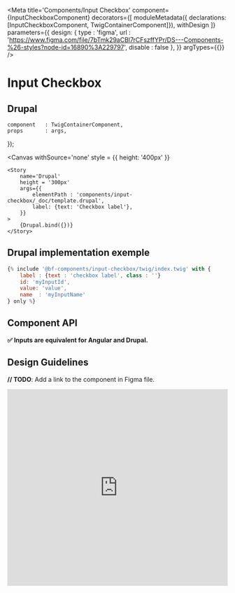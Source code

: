 
<Meta
    title='Components/Input Checkbox'
    component={InputCheckboxComponent}
    decorators={[
        moduleMetadata({ declarations: [InputCheckboxComponent, TwigContainerComponent]}),
        withDesign
    ]}
    parameters={{
        design: {
            type    : 'figma',
            url     : 'https://www.figma.com/file/7bTmk29aCBl7rCFszffYPr/DS---Components-%26-styles?node-id=16890%3A229797',
            disable : false
        },
    }}
    argTypes={{}}
/>

# Input Checkbox

## Drupal

    component   : TwigContainerComponent,
    props       : args,
});

<Canvas
    withSource='none'
    style = {{ height: '400px' }}
>
    <Story
        name='Drupal'
        height = '300px'
        args={{
            elementPath : 'components/input-checkbox/_doc/template.drupal',
            label: {text: 'Checkbox label'},
        }}
    >
        {Drupal.bind({})}
    </Story>
</Canvas>


## Drupal implementation exemple

```jsx
{% include '@bf-components/input-checkbox/twig/index.twig' with {
    label : {text : 'checkbox label', class : ''}
    id: 'myInputId',
    value: 'value',
    name  : 'myInputName'
} only %}
```

## Component API

**✅ Inputs are equivalent for Angular and Drupal.**

<Props of={InputCheckboxComponent} />


## Design Guidelines

**// TODO**: Add a link to the component in Figma file.

<iframe width='100%' height='450' src='https://www.figma.com/embed?embed_host=share&url=https%3A%2F%2Fwww.figma.com%2Ffile%2F7bTmk29aCBl7rCFszffYPr%2FDS---Components-%2526-styles%3Fnode-id%3D16890%253A229797
' frameBorder='0' allowFullScreen></iframe>
